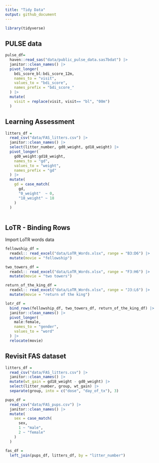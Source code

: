 ```yaml
---
title: "Tidy Data"
output: github_document
---
```


```r
library(tidyverse)
```

## PULSE data 

```r
pulse_df= 
  haven::read_sas("data/public_pulse_data.sas7bdat") |> 
  janitor::clean_names() |> 
  pivot_longer(
    bdi_score_bl:bdi_score_12m,
    names_to = "visit",
    values_to = "bdi_score",
    names_prefix = "bdi_score_"
  ) |> 
  mutate(
    visit = replace(visit, visit== "bl", "00m")
  )
```

## Learning Assessment 
```r
litters_df = 
  read_csv("data/FAS_litters.csv") |> 
  janitor::clean_names() |> 
  select(litter_number, gd0_weight, gd18_weight) |> 
  pivot_longer(
    gd0_weight:gd18_weight,
    names_to = "gd",
    values_to = "weight",
    names_prefix = "gd"
  ) |> 
  mutate(
    gd = case_match(
      gd, 
      "0_weight"  ~ 0, 
      "18_weight" ~ 18 
    )
  )
  
```

## LoTR - Binding Rows 

Import LoTR words data

```r
fellowship_df = 
  readxl:: read_excel("data/LoTR_Words.xlsx", range = "B3:D6") |> 
  mutate(movie = "fellowship")

two_towers_df = 
  readxl:: read_excel("data/LoTR_Words.xlsx", range = "F3:H6") |> 
  mutate(movie = "two towers")

return_of_the_king_df = 
  readxl:: read_excel("data/LoTR_Words.xlsx", range = "J3:L6") |> 
  mutate(movie = "return of the king")

lotr_df = 
  bind_rows(fellowship_df, two_towers_df, return_of_the_king_df) |> 
  janitor::clean_names() |> 
  pivot_longer(
    male:female, 
    names_to = "gender",
    values_to = "word"
  ) |> 
  relocate(movie)
```

## Revisit FAS dataset 

```r
litters_df = 
  read_csv("data/FAS_litters.csv") |> 
  janitor::clean_names() |> 
  mutate(wt_gain = gd18_weight - gd0_weight) |> 
  select(litter_number, group, wt_gain) |> 
  separate(group, into = c("dose", "day_of_tx"), 3)

pups_df = 
  read_csv("data/FAS_pups.csv") |> 
  janitor::clean_names() |> 
  mutate(
    sex = case_match(
      sex, 
      1 ~ "male",
      2 ~ "female"
    )
  )

fas_df = 
  left_join(pups_df, litters_df, by = "litter_number")
```

